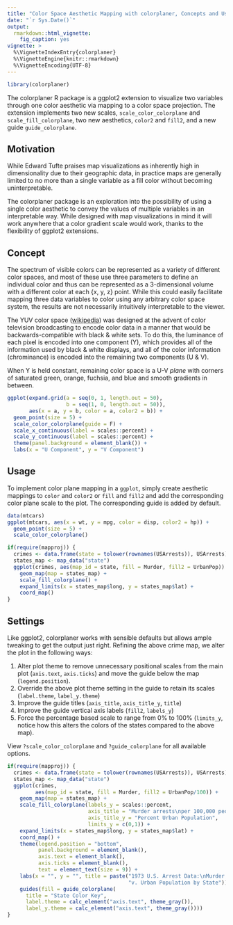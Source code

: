 ```yaml
---
title: "Color Space Aesthetic Mapping with colorplaner, Concepts and Usage"
date: "`r Sys.Date()`"
output:
  rmarkdown::html_vignette:
    fig_caption: yes
vignette: >
  %\VignetteIndexEntry{colorplaner}
  %\VignetteEngine{knitr::rmarkdown}
  %\VignetteEncoding{UTF-8}
---
```


```r
library(colorplaner)
```

The colorplaner R package is a ggplot2 extension to visualize two variables through one color aesthetic via mapping to a color space projection. The extension implements two new scales, `scale_color_colorplane` and `scale_fill_colorplane`, two new aesthetics, `color2` and `fill2`, and a new guide `guide_colorplane`. 

## Motivation

While Edward Tufte praises map visualizations as inherently high in
dimensionality due
to their geographic data, 
in practice maps are generally limited to no more than 
a single variable as a fill color without becoming uninterpretable. 

The colorplaner package is an exploration into the possibility of using a 
single color aesthetic to convey the values of multiple variables in an interpretable way. While designed with map visualizations in mind it will work anywhere that a color gradient scale would work, thanks to the
flexibility of ggplot2 extensions. 

## Concept

The spectrum of visible colors can be represented as a variety of different color spaces, and most of these use three parameters to define an individual color and thus can be represented as a 3-dimensional volume with a different color at each {x, y, z} point. While this could easily facilitate mapping three data variables to color using any arbitrary color space system, the results are not necessarily intuitively interpretable to the viewer. 

The YUV color space ([wikipedia](https://en.wikipedia.org/wiki/YUV)) was designed at the advent of color television broadcasting to encode color data in a manner that would be backwards-compatible with black & white sets. To do this, the luminance of each pixel is encoded into one component (Y), which provides all of the information used by black & white displays, and all of the color information (chrominance) is encoded into the remaining two components (U & V). 

When Y is held constant, remaining color space is a U-V *plane* with corners of saturated green, orange, fuchsia, and blue and smooth gradients in between. 

```r
ggplot(expand.grid(a = seq(0, 1, length.out = 50), 
                   b = seq(1, 0, length.out = 50)), 
       aes(x = a, y = b, color = a, color2 = b)) +
  geom_point(size = 5) +
  scale_color_colorplane(guide = F) +
  scale_x_continuous(label = scales::percent) +
  scale_y_continuous(label = scales::percent) +
  theme(panel.background = element_blank()) +
  labs(x = "U Component", y = "V Component")

```

## Usage

To implement color plane mapping in a `ggplot`, simply create aesthetic mappings to `color` and `color2` or `fill` and `fill2` and add the corresponding color plane scale to the plot. The corresponding guide is added by default. 

```r
data(mtcars)
ggplot(mtcars, aes(x = wt, y = mpg, color = disp, color2 = hp)) +
  geom_point(size = 5) +
  scale_color_colorplane() 

if(require(mapproj)) {
  crimes <- data.frame(state = tolower(rownames(USArrests)), USArrests)
  states_map <- map_data("state")
  ggplot(crimes, aes(map_id = state, fill = Murder, fill2 = UrbanPop)) +
    geom_map(map = states_map) +
    scale_fill_colorplane() +
    expand_limits(x = states_map$long, y = states_map$lat) +
    coord_map() 
}
```

## Settings

Like ggplot2, colorplaner works with sensible defaults but allows ample tweaking to get the output just right. Refining the above crime map, we alter the plot in the following ways:

1. Alter plot theme to remove unnecessary positional scales from the main plot (`axis.text`, `axis.ticks`) and move the guide below the map (`legend.position`). 
2. Override the above plot theme setting in the guide to retain its scales (`label.theme`, `label_y.theme`)
4. Improve the guide titles (`axis_title`, `axis_title_y`, `title`)
3. Improve the guide vertical axis labels (`fill2`, `labels_y`)
4. Force the percentage based scale to range from 0% to 100% (`limits_y`, notice how this alters the colors of the states compared to the above map). 

View `?scale_color_colorplane` and `?guide_colorplane` for all available options. 

```r
if(require(mapproj)) {
  crimes <- data.frame(state = tolower(rownames(USArrests)), USArrests)
  states_map <- map_data("state")
  ggplot(crimes,
         aes(map_id = state, fill = Murder, fill2 = UrbanPop/100)) +
    geom_map(map = states_map) +
    scale_fill_colorplane(labels_y = scales::percent,
                          axis_title = "Murder arrests\nper 100,000 people",
                          axis_title_y = "Percent Urban Population",
                          limits_y = c(0,1)) +
    expand_limits(x = states_map$long, y = states_map$lat) +
    coord_map() +
    theme(legend.position = "bottom",
          panel.background = element_blank(),
          axis.text = element_blank(),
          axis.ticks = element_blank(),
          text = element_text(size = 9)) +
    labs(x = "", y = "", title = paste("1973 U.S. Arrest Data:\nMurder Rate",
                                       "v. Urban Population by State")) +
    guides(fill = guide_colorplane(
      title = "State Color Key",
      label.theme = calc_element("axis.text", theme_gray()),
      label_y.theme = calc_element("axis.text", theme_gray())))
}
```

